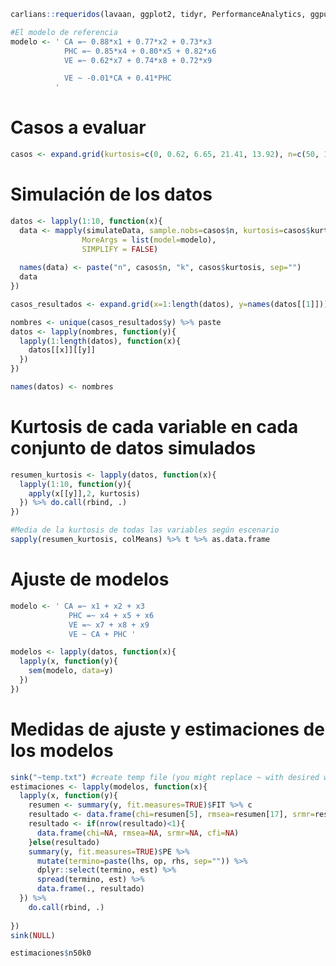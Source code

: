 ```r
carlians::requeridos(lavaan, ggplot2, tidyr, PerformanceAnalytics, ggpubr, dplyr)

#El modelo de referencia
modelo <- ' CA =~ 0.88*x1 + 0.77*x2 + 0.73*x3
            PHC =~ 0.85*x4 + 0.80*x5 + 0.82*x6
            VE =~ 0.62*x7 + 0.74*x8 + 0.72*x9

            VE ~ -0.01*CA + 0.41*PHC
          '
```
# Casos a evaluar

```r
casos <- expand.grid(kurtosis=c(0, 0.62, 6.65, 21.41, 13.92), n=c(50, 100, 200, 400, 800))
```

# Simulación de los datos

```r
datos <- lapply(1:10, function(x){
  data <- mapply(simulateData, sample.nobs=casos$n, kurtosis=casos$kurtosis, 
                MoreArgs = list(model=modelo),
                SIMPLIFY = FALSE)
  
  names(data) <- paste("n", casos$n, "k", casos$kurtosis, sep="")
  data
})

casos_resultados <- expand.grid(x=1:length(datos), y=names(datos[[1]]))

nombres <- unique(casos_resultados$y) %>% paste
datos <- lapply(nombres, function(y){
  lapply(1:length(datos), function(x){
    datos[[x]][[y]]
  })
})

names(datos) <- nombres
```

# Kurtosis de cada variable en cada conjunto de datos simulados

```r
resumen_kurtosis <- lapply(datos, function(x){
  lapply(1:10, function(y){
    apply(x[[y]],2, kurtosis)
  }) %>% do.call(rbind, .)
})

#Media de la kurtosis de todas las variables según escenario
sapply(resumen_kurtosis, colMeans) %>% t %>% as.data.frame
```

# Ajuste de modelos

```r
modelo <- ' CA =~ x1 + x2 + x3
             PHC =~ x4 + x5 + x6
             VE =~ x7 + x8 + x9
             VE ~ CA + PHC '

modelos <- lapply(datos, function(x){
  lapply(x, function(y){
    sem(modelo, data=y)
  })
})
```

# Medidas de ajuste y estimaciones de los modelos 

```r
sink("~temp.txt") #create temp file (you might replace ~ with desired working directory)
estimaciones <- lapply(modelos, function(x){
  lapply(x, function(y){
    resumen <- summary(y, fit.measures=TRUE)$FIT %>% c
    resultado <- data.frame(chi=resumen[5], rmsea=resumen[17], srmr=resumen[21], cfi=resumen[9])
    resultado <- if(nrow(resultado)<1){
      data.frame(chi=NA, rmsea=NA, srmr=NA, cfi=NA)
    }else(resultado)
    summary(y, fit.measures=TRUE)$PE %>% 
      mutate(termino=paste(lhs, op, rhs, sep="")) %>% 
      dplyr::select(termino, est) %>% 
      spread(termino, est) %>% 
      data.frame(., resultado)
  }) %>% 
    do.call(rbind, .) 
  
})
sink(NULL)

estimaciones$n50k0
```


